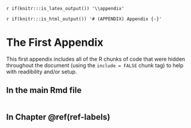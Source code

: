 `r if(knitr:::is_latex_output()) '\\appendix'`

`r if(knitr:::is_html_output()) '# (APPENDIX) Appendix {-}'` 

<!--
If you feel it necessary to include an appendix, it goes here. Leave the inline R code above to make sure it appears correctly as the appendix in both formats.
-->

# The First Appendix

This first appendix includes all of the R chunks of code that were hidden throughout the document (using the `include = FALSE` chunk tag) to help with readibility and/or setup.

## In the main Rmd file

```r
```

## In Chapter \@ref(ref-labels)

```r
```
